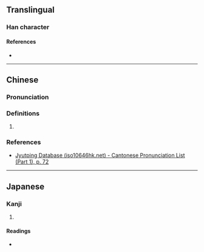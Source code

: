 {{character info}}
==Translingual==

===Han character===
{{Han char|rn=19|rad=力|as=07|sn=9|four=24627|canj=HRKS|ids=⿰告力}}

====References====
* {{Han ref|kx=0147.260|dkj=02350|dj=0332.070|hdz=10371.070|uh=52C2|ud=21186|bh=CDF3|bd=52723}}

----

==Chinese==
{{zh-forms}}

===Pronunciation===
{{zh-pron
|m=gào,háo
|c=hou4
|mc=y
|oc=y
|cat=
}}

===Definitions===
{{zh-hanzi}}

# {{rfdef|zh|sort=力07}}

===References===
* [http://www.iso10646hk.net/jp/document/download.jsp Jyutping Database (iso10646hk.net) - Cantonese Pronunciation List (Part 1), p. 72]

----

==Japanese==

===Kanji===
{{ja-kanji|grade=|rs=力07}}

# {{rfdef|ja|sort=力07}}

====Readings====
* {{ja-readings|on=[[こう]] (kō), [[ごう]] (gō)|kun=}}